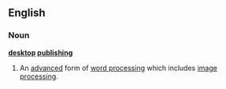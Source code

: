 ==English==
===Noun===
'''[[desktop]] [[publishing]]'''
{{wikipedia}}
#An [[advanced]] form of [[word processing]] which includes [[image processing]].